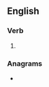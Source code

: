==English==

===Verb===
{{head|en|verb form}}

# {{en-third-person singular of|awe}}

===Anagrams===
* {{l|en|sawe}}